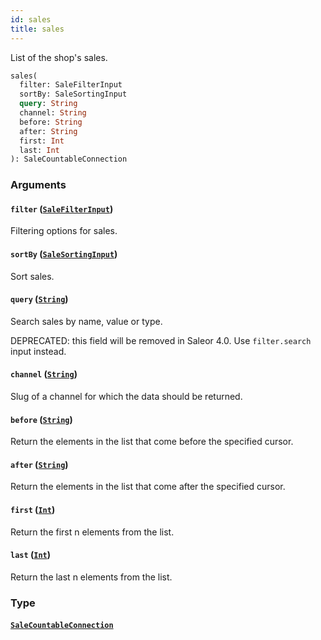```yaml
---
id: sales
title: sales
---
```


List of the shop's sales.

```graphql
sales(
  filter: SaleFilterInput
  sortBy: SaleSortingInput
  query: String
  channel: String
  before: String
  after: String
  first: Int
  last: Int
): SaleCountableConnection

```

### Arguments

#### `filter` ([`SaleFilterInput`](/docs/developer/api-reference/inputs/sale-filter-input))

Filtering options for sales.

#### `sortBy` ([`SaleSortingInput`](/docs/developer/api-reference/inputs/sale-sorting-input))

Sort sales.

#### `query` ([`String`](/docs/developer/api-reference/scalars/string))

Search sales by name, value or type.

DEPRECATED: this field will be removed in Saleor 4.0. Use `filter.search` input instead.

#### `channel` ([`String`](/docs/developer/api-reference/scalars/string))

Slug of a channel for which the data should be returned.

#### `before` ([`String`](/docs/developer/api-reference/scalars/string))

Return the elements in the list that come before the specified cursor.

#### `after` ([`String`](/docs/developer/api-reference/scalars/string))

Return the elements in the list that come after the specified cursor.

#### `first` ([`Int`](/docs/developer/api-reference/scalars/int))

Return the first n elements from the list.

#### `last` ([`Int`](/docs/developer/api-reference/scalars/int))

Return the last n elements from the list.

### Type

#### [`SaleCountableConnection`](/docs/developer/api-reference/objects/sale-countable-connection)
